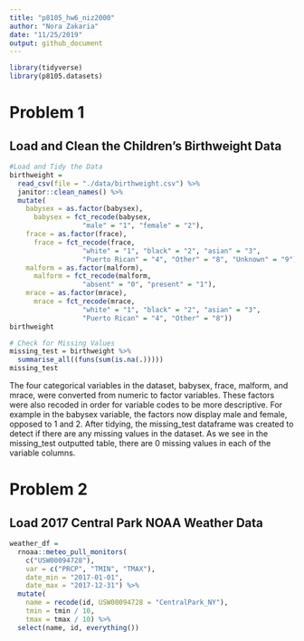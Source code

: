 ```yaml
---
title: "p8105_hw6_niz2000"
author: "Nora Zakaria"
date: "11/25/2019"
output: github_document
---
```


```r
library(tidyverse)
library(p8105.datasets)
```


# Problem 1

## Load and Clean the Children's Birthweight Data
```r
#Load and Tidy the Data
birthweight = 
  read_csv(file = "./data/birthweight.csv") %>%
  janitor::clean_names() %>%
  mutate(
    babysex = as.factor(babysex),
      babysex = fct_recode(babysex,
                  "male" = "1", "female" = "2"),
    frace = as.factor(frace),
      frace = fct_recode(frace,
                  "white" = "1", "black" = "2", "asian" = "3", 
                  "Puerto Rican" = "4", "Other" = "8", "Unknown" = "9"),
    malform = as.factor(malform),
      malform = fct_recode(malform,
                  "absent" = "0", "present" = "1"),             
    mrace = as.factor(mrace),
      mrace = fct_recode(mrace,
                  "white" = "1", "black" = "2", "asian" = "3", 
                  "Puerto Rican" = "4", "Other" = "8"))
birthweight

# Check for Missing Values
missing_test = birthweight %>%
  summarise_all((funs(sum(is.na(.))))) 
missing_test
```
The four categorical variables in the dataset, babysex, frace, malform, and mrace, were converted from numeric to factor variables. These factors were also recoded in order for variable codes to be more descriptive. For example in the babysex variable, the factors now display male and female, opposed to 1 and 2. After tidying, the missing_test dataframe was created to detect if there are any missing values in the dataset. As we see in the missing_test outputted table, there are 0 missing values in each of the variable columns.

# Problem 2

## Load 2017 Central Park NOAA Weather Data
```r
weather_df = 
  rnoaa::meteo_pull_monitors(
    c("USW00094728"),
    var = c("PRCP", "TMIN", "TMAX"), 
    date_min = "2017-01-01",
    date_max = "2017-12-31") %>%
  mutate(
    name = recode(id, USW00094728 = "CentralPark_NY"),
    tmin = tmin / 10,
    tmax = tmax / 10) %>%
  select(name, id, everything())
```


